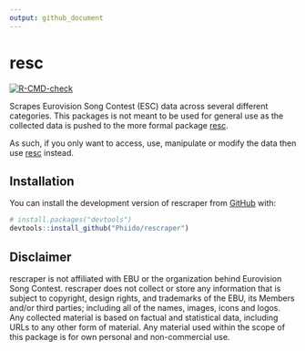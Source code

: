 ```yaml
---
output: github_document
---
```


<!-- README.md is generated from README.Rmd. Please edit that file -->

# resc

<!-- badges: start -->
[![R-CMD-check](https://github.com/Phiido/rescraper/actions/workflows/R-CMD-check.yaml/badge.svg)](https://github.com/Phiido/rescraper/actions/workflows/R-CMD-check.yaml)
<!-- badges: end -->

Scrapes Eurovision Song Contest (ESC) data across several different categories. This packages is not meant to be used for general use as the collected data is pushed to the more formal package [resc](https://github.com/Phiido/resc). 

As such, if you only want to access, use, manipulate or modify the data then use [resc](https://github.com/Phiido/resc) instead.

## Installation

You can install the development version of rescraper from [GitHub](https://github.com/) with:

``` r
# install.packages("devtools")
devtools::install_github("Phiido/rescraper")
```

## Disclaimer

rescraper is not affiliated with EBU or the organization behind Eurovision Song Contest. rescraper does not collect or store any information that is subject to copyright, design rights, and trademarks of the EBU, its Members and/or third parties; including all of the names, images, icons and logos. Any collected material is based on factual and statistical data, including URLs to any other form of material. Any material used within the scope of this package is for own personal and non-commercial use.
